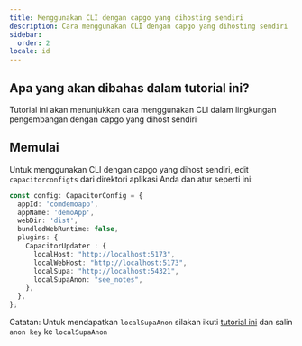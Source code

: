 ```yaml
---
title: Menggunakan CLI dengan capgo yang dihosting sendiri
description: Cara menggunakan CLI dengan capgo yang dihosting sendiri
sidebar:
  order: 2
locale: id
---
```


## Apa yang akan dibahas dalam tutorial ini?

Tutorial ini akan menunjukkan cara menggunakan CLI dalam lingkungan pengembangan dengan capgo yang dihost sendiri

## Memulai

Untuk menggunakan CLI dengan capgo yang dihost sendiri, edit `capacitorconfigts` dari direktori aplikasi Anda dan atur seperti ini:

```ts
const config: CapacitorConfig = {
  appId: 'comdemoapp',
  appName: 'demoApp',
  webDir: 'dist',
  bundledWebRuntime: false,
  plugins: {
    CapacitorUpdater : {
      localHost: "http://localhost:5173",
      localWebHost: "http://localhost:5173",
      localSupa: "http://localhost:54321",
      localSupaAnon: "see_notes",
    },
  },
};
```

Catatan: Untuk mendapatkan `localSupaAnon` silakan ikuti [tutorial ini](/docs/self-hosted/local-dev/getting-started/) dan salin `anon key` ke `localSupaAnon`